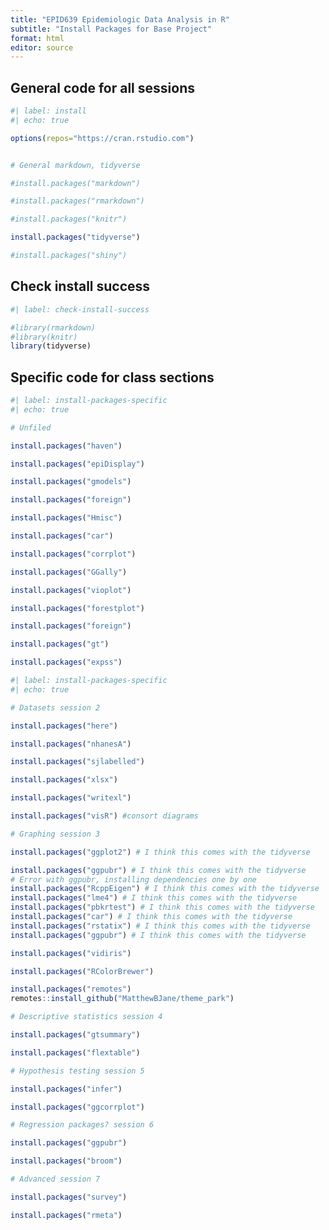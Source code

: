 ```yaml
---
title: "EPID639 Epidemiologic Data Analysis in R"
subtitle: "Install Packages for Base Project"
format: html
editor: source
---
```



## General code for all sessions

```r
#| label: install
#| echo: true

options(repos="https://cran.rstudio.com")


# General markdown, tidyverse

#install.packages("markdown")

#install.packages("rmarkdown")

#install.packages("knitr")

install.packages("tidyverse")

#install.packages("shiny")

```
## Check install success

```r
#| label: check-install-success

#library(rmarkdown)
#library(knitr)
library(tidyverse)

```

## Specific code for class sections


```r
#| label: install-packages-specific
#| echo: true

# Unfiled

install.packages("haven")

install.packages("epiDisplay")

install.packages("gmodels")

install.packages("foreign")

install.packages("Hmisc")

install.packages("car")

install.packages("corrplot")

install.packages("GGally")

install.packages("vioplot")

install.packages("forestplot")

install.packages("foreign")

install.packages("gt")

install.packages("expss")
```


```r
#| label: install-packages-specific
#| echo: true

# Datasets session 2

install.packages("here")

install.packages("nhanesA")

install.packages("sjlabelled")

install.packages("xlsx")

install.packages("writexl")

install.packages("visR") #consort diagrams

# Graphing session 3

install.packages("ggplot2") # I think this comes with the tidyverse 

install.packages("ggpubr") # I think this comes with the tidyverse 
# Error with ggpubr, installing dependencies one by one
install.packages("RcppEigen") # I think this comes with the tidyverse 
install.packages("lme4") # I think this comes with the tidyverse 
install.packages("pbkrtest") # I think this comes with the tidyverse 
install.packages("car") # I think this comes with the tidyverse 
install.packages("rstatix") # I think this comes with the tidyverse 
install.packages("ggpubr") # I think this comes with the tidyverse 

install.packages("vidiris")

install.packages("RColorBrewer")

install.packages("remotes")
remotes::install_github("MatthewBJane/theme_park")

# Descriptive statistics session 4

install.packages("gtsummary")

install.packages("flextable")

# Hypothesis testing session 5

install.packages("infer")

install.packages("ggcorrplot")

# Regression packages? session 6

install.packages("ggpubr")

install.packages("broom")

# Advanced session 7

install.packages("survey")

install.packages("rmeta")

```




